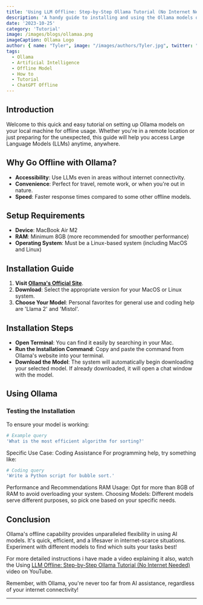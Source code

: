 ```yaml
---
title: 'Using LLM Offline: Step-by-Step Ollama Tutorial (No Internet Needed)'
description: 'A handy guide to installing and using the Ollama models on your local machine, fully offline. Ideal for when you’re away from reliable internet connections.'
date: '2023-10-25'
category: 'Tutorial'
image: /images/blogs/ollamaa.png
imageCaption: Ollama Logo
author: { name: "Tyler", image: "/images/authors/Tyler.jpg", twitter: "@tylerbryy" }
tags:
  - Ollama
  - Artificial Intelligence
  - Offline Model
  - How to
  - Tutorial
  - ChatGPT Offline
---
```


## Introduction

Welcome to this quick and easy tutorial on setting up Ollama models on your local machine for offline usage. Whether you're in a remote location or just preparing for the unexpected, this guide will help you access Large Language Models (LLMs) anytime, anywhere.

## Why Go Offline with Ollama?

- **Accessibility**: Use LLMs even in areas without internet connectivity.
- **Convenience**: Perfect for travel, remote work, or when you're out in nature.
- **Speed**: Faster response times compared to some other offline models.

## Setup Requirements

- **Device**: MacBook Air M2
- **RAM**: Minimum 8GB (more recommended for smoother performance)
- **Operating System**: Must be a Linux-based system (including MacOS and Linux)

## Installation Guide

1. **Visit [Ollama's Official Site](https://ollama.ai/)**.
2. **Download**: Select the appropriate version for your MacOS or Linux system.
3. **Choose Your Model**: Personal favorites for general use and coding help are 'Llama 2' and 'Mistol'.

## Installation Steps

- **Open Terminal**: You can find it easily by searching in your Mac.
- **Run the Installation Command**: Copy and paste the command from Ollama's website into your terminal.
- **Download the Model**: The system will automatically begin downloading your selected model. If already downloaded, it will open a chat window with the model.

## Using Ollama

### Testing the Installation

To ensure your model is working:

```bash
# Example query
'What is the most efficient algorithm for sorting?'
```
Specific Use Case: Coding Assistance
For programming help, try something like:

```bash
# Coding query
'Write a Python script for bubble sort.'
```
Performance and Recommendations
RAM Usage: Opt for more than 8GB of RAM to avoid overloading your system.
Choosing Models: Different models serve different purposes, so pick one based on your specific needs.

## Conclusion

Ollama's offline capability provides unparalleled flexibility in using AI models. It's quick, efficient, and a lifesaver in internet-scarce situations. Experiment with different models to find which suits your tasks best!

For more detailed instructions i have made a video explaining it also, watch the Using [LLM Offline: Step-by-Step Ollama Tutorial (No Internet Needed)](https://youtu.be/uPGx1Imc_0s?si=oY1al5eT1Yrn0kIu) video on YouTube.

Remember, with Ollama, you're never too far from AI assistance, regardless of your internet connectivity!

---




